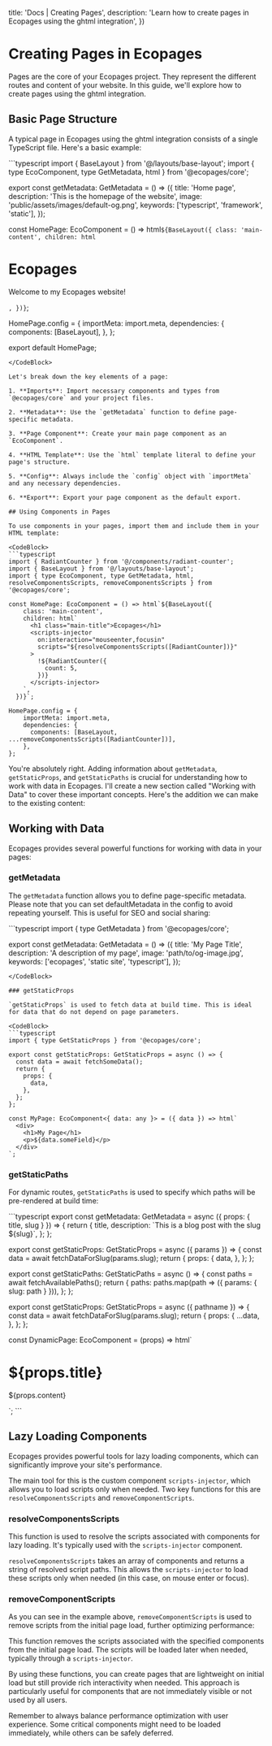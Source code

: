 

  title: 'Docs | Creating Pages',
  description: 'Learn how to create pages in Ecopages using the ghtml integration',
})

# Creating Pages in Ecopages

Pages are the core of your Ecopages project. They represent the different routes and content of your website. In this guide, we'll explore how to create pages using the ghtml integration.

## Basic Page Structure

A typical page in Ecopages using the ghtml integration consists of a single TypeScript file. Here's a basic example:

<CodeBlock>
```typescript
import { BaseLayout } from '@/layouts/base-layout';
import { type EcoComponent, type GetMetadata, html } from '@ecopages/core';

export const getMetadata: GetMetadata = () => ({
    title: 'Home page',
    description: 'This is the homepage of the website',
    image: 'public/assets/images/default-og.png',
    keywords: ['typescript', 'framework', 'static'],
});

const HomePage: EcoComponent = () => html`${BaseLayout({
    class: 'main-content',
    children: html`
      <h1 class="main-title">Ecopages</h1>
      <p>Welcome to my Ecopages website!</p>
    `,
  })}`;

HomePage.config = {
    importMeta: import.meta,
    dependencies: {
      components: [BaseLayout],
    },
};

export default HomePage;
```
</CodeBlock>

Let's break down the key elements of a page:

1. **Imports**: Import necessary components and types from `@ecopages/core` and your project files.

2. **Metadata**: Use the `getMetadata` function to define page-specific metadata.

3. **Page Component**: Create your main page component as an `EcoComponent`.

4. **HTML Template**: Use the `html` template literal to define your page's structure.

5. **Config**: Always include the `config` object with `importMeta` and any necessary dependencies.

6. **Export**: Export your page component as the default export.

## Using Components in Pages

To use components in your pages, import them and include them in your HTML template:

<CodeBlock>
```typescript
import { RadiantCounter } from '@/components/radiant-counter';
import { BaseLayout } from '@/layouts/base-layout';
import { type EcoComponent, type GetMetadata, html, resolveComponentsScripts, removeComponentsScripts } from '@ecopages/core';

const HomePage: EcoComponent = () => html`${BaseLayout({
    class: 'main-content',
    children: html`
      <h1 class="main-title">Ecopages</h1>
      <scripts-injector
        on:interaction="mouseenter,focusin"
        scripts="${resolveComponentsScripts([RadiantCounter])}"
      >
        !${RadiantCounter({
          count: 5,
        })}
      </scripts-injector>
    `,
  })}`;

HomePage.config = {
    importMeta: import.meta,
    dependencies: {
      components: [BaseLayout, ...removeComponentsScripts([RadiantCounter])],
    },
};
```
</CodeBlock>

You're absolutely right. Adding information about `getMetadata`, `getStaticProps`, and `getStaticPaths` is crucial for understanding how to work with data in Ecopages. I'll create a new section called "Working with Data" to cover these important concepts. Here's the addition we can make to the existing content:

## Working with Data

Ecopages provides several powerful functions for working with data in your pages:

### getMetadata

The `getMetadata` function allows you to define page-specific metadata. 
Please note that you can set defaultMetadata in the config to avoid repeating yourself.
This is useful for SEO and social sharing:

<CodeBlock>
```typescript
import { type GetMetadata } from '@ecopages/core';

export const getMetadata: GetMetadata = () => ({
  title: 'My Page Title',
  description: 'A description of my page',
  image: 'path/to/og-image.jpg',
  keywords: ['ecopages', 'static site', 'typescript'],
});
```
</CodeBlock>

### getStaticProps

`getStaticProps` is used to fetch data at build time. This is ideal for data that do not depend on page parameters.

<CodeBlock>
```typescript
import { type GetStaticProps } from '@ecopages/core';

export const getStaticProps: GetStaticProps = async () => {
  const data = await fetchSomeData();
  return {
    props: {
      data,
    },
  };
};

const MyPage: EcoComponent<{ data: any }> = ({ data }) => html`
  <div>
    <h1>My Page</h1>
    <p>${data.someField}</p>
  </div>
`;
```
</CodeBlock>

### getStaticPaths

For dynamic routes, `getStaticPaths` is used to specify which paths will be pre-rendered at build time:

<CodeBlock>
```typescript
export const getMetadata: GetMetadata<BlogPostProps> = async ({ props: { title, slug } }) => {
  return {
    title,
    description: `This is a blog post with the slug ${slug}`,
  };
};

export const getStaticProps: GetStaticProps = async ({ params }) => {
  const data = await fetchDataForSlug(params.slug);
  return {
    props: {
      data,
    },
  };
};

export const getStaticPaths: GetStaticPaths = async () => {
 const paths = await fetchAvailablePaths();
  return {
    paths: paths.map(path => ({ params: { slug: path } })),
  };
};

export const getStaticProps: GetStaticProps<BlogPostProps> = async ({ pathname }) => {
  const data = await fetchDataForSlug(params.slug);
  return {
    props: {
      ...data,
    },
  };
};

const DynamicPage: EcoComponent<BlogPostProps> = (props) => html`
  <div>
    <h1>${props.title}</h1>
    <p>${props.content}</p>
  </div>
`;
```
</CodeBlock>

## Lazy Loading Components

Ecopages provides powerful tools for lazy loading components, which can significantly improve your site's performance. 

The main tool for this is the custom component `scripts-injector`, which allows you to load scripts only when needed. Two key functions for this are `resolveComponentsScripts` and `removeComponentScripts`.

### resolveComponentsScripts

This function is used to resolve the scripts associated with components for lazy loading. It's typically used with the `scripts-injector` component.

`resolveComponentsScripts` takes an array of components and returns a string of resolved script paths. This allows the `scripts-injector` to load these scripts only when needed (in this case, on mouse enter or focus).

### removeComponentScripts

As you can see in the example above, `removeComponentScripts` is used to remove scripts from the initial page load, further optimizing performance:

This function removes the scripts associated with the specified components from the initial page load. The scripts will be loaded later when needed, typically through a `scripts-injector`.

By using these functions, you can create pages that are lightweight on initial load but still provide rich interactivity when needed. This approach is particularly useful for components that are not immediately visible or not used by all users.

Remember to always balance performance optimization with user experience. Some critical components might need to be loaded immediately, while others can be safely deferred.